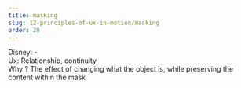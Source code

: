 ```yaml
---
title: masking
slug: 12-principles-of-ux-in-motion/masking
order: 28
---
```


<SlideTemplate title="Principle 6: Masking">
    
Disney: -  
Ux: Relationship, continuity  
Why ? The effect of changing what the object is, while preserving the content within the mask  

</SlideTemplate>